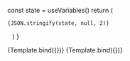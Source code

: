 
<Meta title="Example" />

  const state = useVariables()
  return (
    <code>
      <pre>{JSON.stringify(state, null, 2)}</pre>
    </code>
  )
}

<Canvas>
  <Story
    name="Example"
    parameters={{
      variables: {
        title: 'Settings',
        fields: {
          foo: {
            label: 'Foo Label',
            defaultValue: 'foo default value',
          },
          bar: {
            defaultValue: 'bar default value',
          },
        },
      },
    }}
  >
    {Template.bind({})}
  </Story>
</Canvas>

<Canvas>
  <Story name="Example 2">{Template.bind({})}</Story>
</Canvas>
